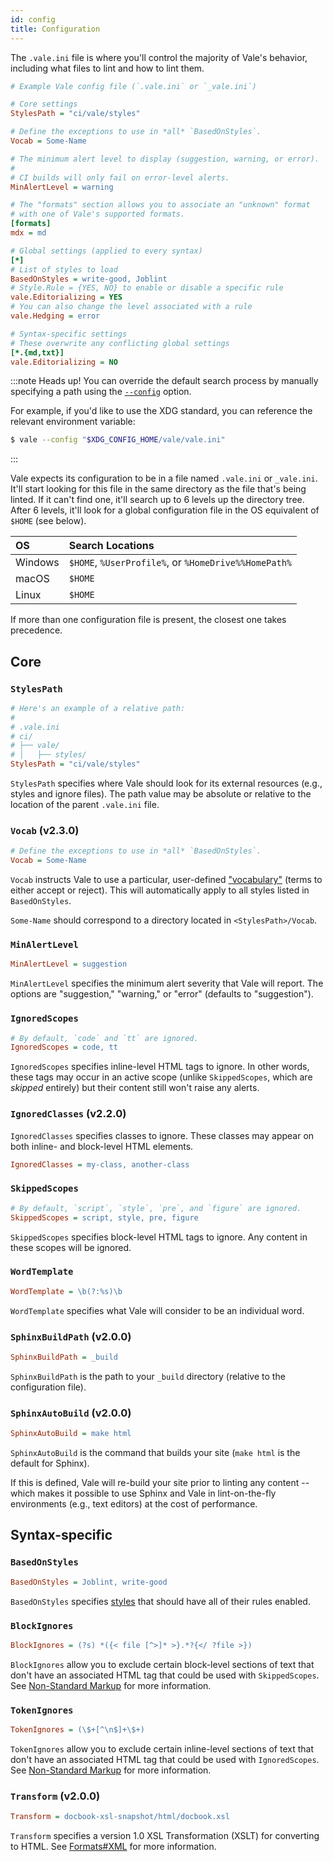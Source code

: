```yaml
---
id: config
title: Configuration
---
```


The `.vale.ini` file is where you'll control the majority of Vale's behavior,
including what files to lint and how to lint them.

```ini title=".vale.ini"
# Example Vale config file (`.vale.ini` or `_vale.ini`)

# Core settings
StylesPath = "ci/vale/styles"

# Define the exceptions to use in *all* `BasedOnStyles`.
Vocab = Some-Name

# The minimum alert level to display (suggestion, warning, or error).
#
# CI builds will only fail on error-level alerts.
MinAlertLevel = warning

# The "formats" section allows you to associate an "unknown" format
# with one of Vale's supported formats.
[formats]
mdx = md

# Global settings (applied to every syntax)
[*]
# List of styles to load
BasedOnStyles = write-good, Joblint
# Style.Rule = {YES, NO} to enable or disable a specific rule
vale.Editorializing = YES
# You can also change the level associated with a rule
vale.Hedging = error

# Syntax-specific settings
# These overwrite any conflicting global settings
[*.{md,txt}]
vale.Editorializing = NO
```

:::note Heads up!
You can override the default search process by  manually specifying a path using
the [`--config`](/vale/cli#--config) option.

For example, if you'd like to use the XDG standard, you can reference the
relevant environment variable:

```bash
$ vale --config "$XDG_CONFIG_HOME/vale/vale.ini"
```

:::

Vale expects its configuration to be in a file named `.vale.ini` or `_vale.ini`.
It'll start looking for this file in the same directory as the file that's
being linted. If it can't find one, it'll search up to 6 levels up the
directory tree. After 6 levels, it'll look for a global configuration file in the OS equivalent of `$HOME` \(see below\).

| OS | Search Locations |
| :--- | :--- |
| Windows | `$HOME`, `%UserProfile%`, or `%HomeDrive%%HomePath%` |
| macOS | `$HOME` |
| Linux | `$HOME` |

If more than one configuration file is present, the closest one takes precedence.

## Core

### `StylesPath`

```ini
# Here's an example of a relative path:
#
# .vale.ini
# ci/
# ├── vale/
# │   ├── styles/
StylesPath = "ci/vale/styles"
```

`StylesPath` specifies where Vale should look for its external resources
\(e.g., styles and ignore files\). The path value may be absolute or relative
to the location of the parent `.vale.ini` file.

### `Vocab` (<span className="badge badge--secondary">v2.3.0</span>)

```ini
# Define the exceptions to use in *all* `BasedOnStyles`.
Vocab = Some-Name
```

`Vocab` instructs Vale to use a particular, user-defined
["vocabulary"](/vale/vocab) (terms to either accept or reject). This will
automatically apply to all styles listed in `BasedOnStyles`.

`Some-Name` should correspond to a directory located in `<StylesPath>/Vocab`.

### `MinAlertLevel`

```ini
MinAlertLevel = suggestion
```

`MinAlertLevel` specifies the minimum alert severity that Vale will report. The options are "suggestion," "warning," or "error" \(defaults to "suggestion"\).

### `IgnoredScopes`

```ini
# By default, `code` and `tt` are ignored.
IgnoredScopes = code, tt
```

`IgnoredScopes` specifies inline-level HTML tags to ignore. In other words, these tags may occur in an active scope \(unlike `SkippedScopes`, which are _skipped_ entirely\) but their content still won't raise any alerts.

### `IgnoredClasses` (<span className="badge badge--secondary">v2.2.0</span>)

`IgnoredClasses` specifies classes to ignore. These classes may appear on both inline- and block-level HTML elements.

```ini
IgnoredClasses = my-class, another-class
```

### `SkippedScopes`

```ini
# By default, `script`, `style`, `pre`, and `figure` are ignored.
SkippedScopes = script, style, pre, figure
```

`SkippedScopes` specifies block-level HTML tags to ignore. Any content in these scopes will be ignored.

### `WordTemplate`

```ini
WordTemplate = \b(?:%s)\b
```

`WordTemplate` specifies what Vale will consider to be an individual word.

### `SphinxBuildPath` (<span className="badge badge--secondary">v2.0.0</span>)

```ini
SphinxBuildPath = _build
```

`SphinxBuildPath` is the path to your `_build` directory \(relative to the configuration file\).

### `SphinxAutoBuild` (<span className="badge badge--secondary">v2.0.0</span>)

```ini
SphinxAutoBuild = make html
```

`SphinxAutoBuild` is the command that builds your site \(`make html` is the default for Sphinx\).

If this is defined, Vale will re-build your site prior to linting any content -- which makes it possible to use Sphinx and Vale in lint-on-the-fly environments \(e.g., text editors\) at the cost of performance.

## Syntax-specific

### `BasedOnStyles`

```ini
BasedOnStyles = Joblint, write-good
```

`BasedOnStyles` specifies [styles](/vale/styles) that should have all of their rules enabled.

### `BlockIgnores`

```ini
BlockIgnores = (?s) *({< file [^>]* >}.*?{</ ?file >})
```

`BlockIgnores` allow you to exclude certain block-level sections of text that don't have an associated HTML tag that could be used with `SkippedScopes`. See [Non-Standard Markup](/vale/scoping#non-standard-markup) for more information.

### `TokenIgnores`

```ini
TokenIgnores = (\$+[^\n$]+\$+)
```

`TokenIgnores` allow you to exclude certain inline-level sections of text that don't have an associated HTML tag that could be used with `IgnoredScopes`. See [Non-Standard Markup](/vale/scoping#non-standard-markup) for more information.

### `Transform` (<span className="badge badge--secondary">v2.0.0</span>)

```ini
Transform = docbook-xsl-snapshot/html/docbook.xsl
```

`Transform` specifies a version 1.0 XSL Transformation \(XSLT\) for converting to HTML. See [Formats\#XML](/vale/scoping#xml-markup) for more information.

